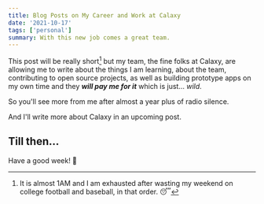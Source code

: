 ```yaml
---
title: Blog Posts on My Career and Work at Calaxy
date: '2021-10-17'
tags: ['personal']
summary: With this new job comes a great team.
---
```


This post will be really short[^1] but my team, the fine folks at Calaxy, are allowing me to write about the things I am learning, about the team, contributing to open source projects, as well as building prototype apps on my own time and they _**will pay me for it**_ which is just... _wild_.

So you'll see more from me after almost a year plus of radio silence.

And I'll write more about Calaxy in an upcoming post.

## Till then...

Have a good week! 🥳


[^1]: It is almost 1AM and I am exhausted after wasting my weekend on college football and baseball, in that order. 😴